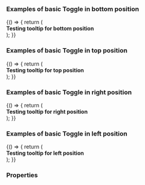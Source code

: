 
<Meta title="DCXLibrary/Form/ToolTip" component={ToolTip} />

### Examples of basic Toggle in bottom position

<Canvas>
  <Story name="bottom">
    {() => {
      return (
        <div style={{padding: '250px'}}>
          <ToolTip
            content="Here is tooltip for bottom."
            width="250px"
            background="black"
            color="white"
            direction="bottom"
          >
            <b> Testing tooltip for bottom position </b>
          </ToolTip>
        </div>
      );
    }}
  </Story>
</Canvas>

### Examples of basic Toggle in top position

<Canvas>
  <Story name="top">
    {() => {
      return (
         <div style={{padding: '250px'}}>
          <ToolTip
            content="Here is tooltip for top."
            width="250px"
            background="black"
            color="white"
            direction="top"
          >
            <b> Testing tooltip for top position </b>
          </ToolTip>
        </div>
      );
    }}
  </Story>
</Canvas>

### Examples of basic Toggle in right position

<Canvas>
  <Story name="right">
    {() => {
      return (
        <div style={{padding: '250px'}}>
          <ToolTip
            content="Here is tooltip for right."
            width="250px"
            background="black"
            color="white"
            direction="right"
          >
            <b> Testing tooltip for right position </b>
          </ToolTip>
        </div>
      );
    }}
  </Story>
</Canvas>

### Examples of basic Toggle in left position

<Canvas>
  <Story name="left">
    {() => {
      return (
         <div style={{padding: '250px'}}>
          <ToolTip
            content="Here is tooltip for left."
            width="250px"
            background="black"
            color="white"
            direction="left"
          >
            <b> Testing tooltip for left position </b>
          </ToolTip>
        </div>
      );
    }}
  </Story>
</Canvas>

### Properties

<Props of={Toggle} />
